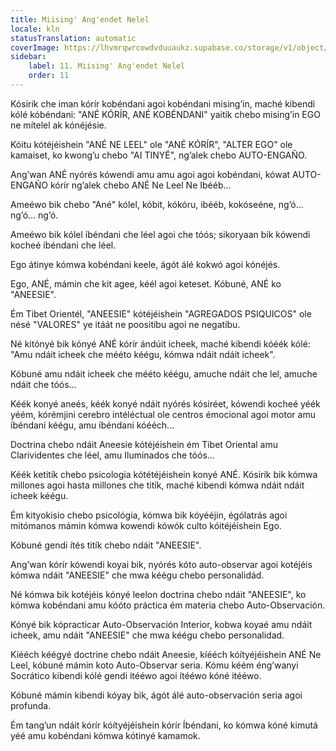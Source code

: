```yaml
---
title: Miising' Ang'endet Nelel
locale: kln
statusTranslation: automatic
coverImage: https://lhvmrqwrcowdvduuaukz.supabase.co/storage/v1/object/public/strapi-uploads/small_cover-tratado-de-psicologia-revolucionaria.webp-5e15e1cec4e0ebebcde5d7fc7565d8fd.webp
sidebar:
    label: 11. Miising' Ang'endet Nelel
    order: 11
---
```

Kósirik che iman kórír kobéndani agoi kobéndani mising’in, maché kibendi kólé kóbéndani: "ANÉ KÓRÍR, ANÉ KOBÉNDANI" yaitik chebo mising’in EGO ne mítelel ak kónéjésie.

Kóitu kótéjéishein "ANÉ NE LEEL" ole "ANÉ KÓRÍR", "ALTER EGO" ole kamaiset, ko kwong’u chebo "AI TINYÉ", ng’alek chebo AUTO-ENGAÑO.

Ang’wan ANÉ nyórés kówendi amu amu agoi agoi kobéndani, kówat AUTO-ENGAÑO kórír ng’alek chebo ANÉ Ne Leel Ne Ibééb...

Ameéwo bik chebo "Ané" kólel, kóbit, kókóru, ibééb, kokóseéne, ng’ó… ng’ó… ng’ó.

Ameéwo bik kólel íbéndani che léel agoi che tóós; sikoryaan bik kówendi kocheé íbéndani che léel.

Ego átinye kómwa kobéndani keele, ágót álé kokwó agoi kónéjés.

Ego, ANÉ, mámin che kit agee, kéél agoi keteset. Kóbuné, ANÉ ko "ANEESIE".

Ém Tibet Orientél, "ANEESIE" kótéjéishein "AGREGADOS PSIQUICOS" ole nésé "VALORES" ye itáát ne poositíbu agoi ne negatíbu.

Né kitónyé bik kónyé ANÉ kórír ándúit icheek, maché kibendi kóéék kólé: "Amu ndáit icheek che mééto kéégu, kómwa ndáit ndáit icheek".

Kóbuné amu ndáit icheek che mééto kéégu, amuche ndáit che lel, amuche ndáit che tóós...

Kéék konyé aneés, kéék konyé ndáit nyórés kósiréet, kówendi kocheé yéék yéém, kórémjini cerebro intéléctual ole centros émocional agoi motor amu íbéndani kéégu, amu íbéndani kóééch...

Doctrina chebo ndáit Aneesie kótéjéishein ém Tibet Oriental amu Clarividentes che léel, amu Iluminados che tóós...

Kéék ketitík chebo psicologia kótétéjéishein konyé ANÉ. Kósirik bik kómwa millones agoi hasta millones che titík, maché kibendi kómwa ndáit ndáit icheek kéégu.

Ém kityokisio chebo psicológia, kómwa bik kóyééjin, égólatrás agoi mitómanos mámin kómwa kowendi kówók culto kóitéjéishein Ego.

Kóbuné gendi ítés titík chebo ndáit "ANEESIE".

Ang’wan kórír kówendi koyai bik, nyórés kóto auto-observar agoi kotéjéis kómwa ndáit "ANEESIE" che mwa kéégu chebo personalidád.

Né kómwa bik kotéjéis kónyé leelon doctrina chebo ndáit "ANEESIE", ko kómwa kobéndani amu kóóto práctica ém materia chebo Auto-Observación.

Kónyé bik kópracticar Auto-Observación Interior, kobwa koyaé amu ndáit icheek, amu ndáit "ANEESIE" che mwa kéégu chebo personalidad.

Kíééch kéégyé doctrine chebo ndáit Aneesie, kíééch kóítyéjéishein ANÉ Ne Leel, kóbuné mámin koto Auto-Observar seria. Kómu kéém éng’wanyi Socrático kibendi kólé gendi itééwo agoi ítééwo kóné itééwo.

Kóbuné mámin kibendi kóyay bik, ágót álé auto-observación seria agoi profunda.

Ém tang’un ndáit kórír kóítyéjéishein kórír Íbéndani, ko kómwa kóné kimutá yéé amu kobéndani kómwa kótinyé kamamok.

